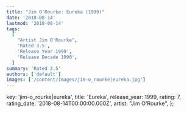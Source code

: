 ```yaml
---
title: "Jim O'Rourke: Eureka (1999)"
date: '2018-08-14'
lastmod: '2018-08-14'
tags:
  [
    "Artist Jim O'Rourke",
    'Rated 3.5',
    'Release Year 1999',
    'Release Decade 1990',
  ]
summary: 'Rated 3.5'
authors: ['default']
images: ['/content/images/jim-o_rourke|eureka.jpg']
---
```


  key: 'jim-o_rourke|eureka',
  title: 'Eureka',
  release_year: 1999,
  rating: 7,
  rating_date: '2018-08-14T00:00:00.000Z',
  artist: "Jim O'Rourke",
};

<MusicRating data={data} />

